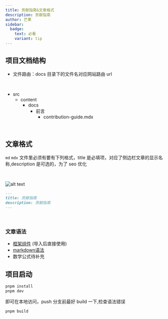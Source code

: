 ```yaml
---
title: 贡献指南&文章格式
description: 贡献指南
author: 芒果
sidebar:
  badge:
    text: 必看
    variant: tip
---
```



## 项目文档结构

- 文件路由：docs 目录下的文件名对应网站路由 url

<br />
<FileTree>

- src
  - content
    - docs
      - 前言
        - contribution-guide.mdx

</FileTree>

<br />

## 文章格式

`md` `mdx` 文件里必须有要有下列格式，title 是必填项，对应了侧边栏文章的显示名称,description 是可选的，为了 seo 优化

<br />

![alt text](../../../assets/blog/contribution-guide/image-3.png)

```md
---
title: 贡献指南
description: 贡献指南
---
```

<br />

### 文章语法

- <a href="/其他/website">框架组件</a> (导入后直接使用)
- <a href="/其他/test">markdown语法</a>
- 数学公式待补充

## 项目启动

```bash
pnpm install
pnpm dev
```

即可在本地访问，push 分支前最好 build 一下,检查语法错误

```bash
pnpm build
```
